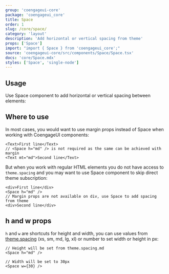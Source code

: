 ```yaml
---
group: 'coengageui-core'
package: 'coengageui_core'
title: Space
order: 1
slug: /core/space/
category: 'layout'
description: 'Add horizontal or vertical spacing from theme'
props: ['Space']
import: "import { Space } from 'coengageui_core';"
source: 'coengageui-core/src/components/Space/Space.tsx'
docs: 'core/Space.mdx'
styles: ['Space', 'single-node']
---
```



## Usage

Use Space component to add horizontal or vertical spacing between elements:

<Demo data={SpaceDemos.horizontal} />

<Demo data={SpaceDemos.vertical} />

## Where to use

In most cases, you would want to use margin props instead of Space when working with CoengageUI components:

```tsx
<Text>First line</Text>
// <Space h="md" /> is not required as the same can be achieved with margin
<Text mt="md">Second line</Text>
```

But when you work with regular HTML elements you do not have access to `theme.spacing` and you may want to use
Space component to skip direct theme subscription:

```tsx
<div>First line</div>
<Space h="md" />
// Margin props are not available on div, use Space to add spacing from theme
<div>Second line</div>
```

## h and w props

`h` and `w` are shortcuts for height and width, you can use values from [theme.spacing](/theming/extend-theme/#spacing-radius-and-shadows)
(xs, sm, md, lg, xl) or number to set width or height in px:

```tsx
// Height will be set from theme.spacing.md
<Space h="md" />

// Width will be set to 30px
<Space w={30} />
```
